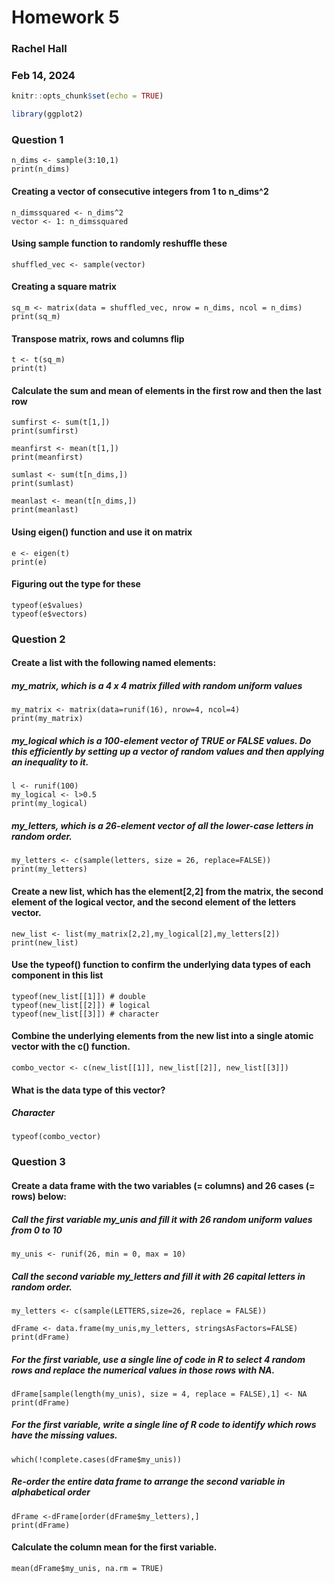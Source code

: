 # Homework 5 
### Rachel Hall 
### Feb 14, 2024

```r
knitr::opts_chunk$set(echo = TRUE)

library(ggplot2)
```

### Question 1

```
n_dims <- sample(3:10,1)
print(n_dims)
```

#### Creating a vector of consecutive integers from 1 to n_dims^2
```
n_dimssquared <- n_dims^2
vector <- 1: n_dimssquared
```

#### Using sample function to randomly reshuffle these 
```
shuffled_vec <- sample(vector)
```
#### Creating a square matrix 
```
sq_m <- matrix(data = shuffled_vec, nrow = n_dims, ncol = n_dims)
print(sq_m)
```

#### Transpose matrix, rows and columns flip
```
t <- t(sq_m)
print(t)
```
#### Calculate the sum and mean of elements in the first row and then the last row
```
sumfirst <- sum(t[1,])
print(sumfirst)

meanfirst <- mean(t[1,])
print(meanfirst)

sumlast <- sum(t[n_dims,])
print(sumlast)

meanlast <- mean(t[n_dims,])
print(meanlast)
```

#### Using eigen() function and use it on matrix
```
e <- eigen(t)
print(e)
```

#### Figuring out the type for these
```
typeof(e$values)
typeof(e$vectors)
```

### Question 2

#### Create a list with the following named elements:

##### my_matrix, which is a 4 x 4 matrix filled with random uniform values
```
my_matrix <- matrix(data=runif(16), nrow=4, ncol=4)
print(my_matrix)
```

##### my_logical which is a 100-element vector of TRUE or FALSE values. Do this efficiently by setting up a vector of random values and then applying an inequality to it.
```
l <- runif(100)
my_logical <- l>0.5
print(my_logical)
```

##### my_letters, which is a 26-element vector of all the lower-case letters in random order.
```
my_letters <- c(sample(letters, size = 26, replace=FALSE))
print(my_letters)
```

#### Create a new list, which has the element[2,2] from the matrix, the second element of the logical vector, and the second element of the letters vector.
```
new_list <- list(my_matrix[2,2],my_logical[2],my_letters[2])
print(new_list)
```

#### Use the typeof() function to confirm the underlying data types of each component in this list
```
typeof(new_list[[1]]) # double
typeof(new_list[[2]]) # logical
typeof(new_list[[3]]) # character
```

#### Combine the underlying elements from the new list into a single atomic vector with the c() function.
```
combo_vector <- c(new_list[[1]], new_list[[2]], new_list[[3]])
```
#### What is the data type of this vector? 
##### Character 
```
typeof(combo_vector)
```

### Question 3
#### Create a data frame with the two variables (= columns) and 26 cases (= rows) below:

##### Call the first variable my_unis and fill it with 26 random uniform values from 0 to 10
```
my_unis <- runif(26, min = 0, max = 10)
```

##### Call the second variable my_letters and fill it with 26 capital letters in random order.
```
my_letters <- c(sample(LETTERS,size=26, replace = FALSE))

dFrame <- data.frame(my_unis,my_letters, stringsAsFactors=FALSE)
print(dFrame)
```

##### For the first variable, use a single line of code in R to select 4 random rows and replace the numerical values in those rows with NA.
```
dFrame[sample(length(my_unis), size = 4, replace = FALSE),1] <- NA
print(dFrame)
```
##### For the first variable, write a single line of R code to identify which rows have the missing values.
```
which(!complete.cases(dFrame$my_unis))
```

##### Re-order the entire data frame to arrange the second variable in alphabetical order
```
dFrame <-dFrame[order(dFrame$my_letters),]
print(dFrame)
```

#### Calculate the column mean for the first variable.
``` 
mean(dFrame$my_unis, na.rm = TRUE)
```